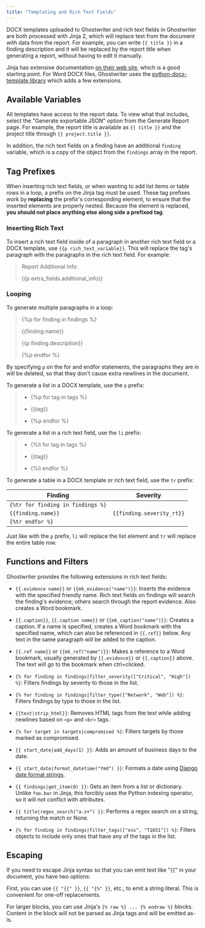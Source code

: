 ```yaml
---
title: "Templating and Rich Text Fields"
---
```


DOCX templates uploaded to Ghostwriter and rich text fields in Ghostwriter are both processed with Jinja 2, which will replace text from the document with data from the report. For example, you can write `{{ title }}` in a finding description and it will be replaced by the report title when generating a report, without having to edit it manually.

Jinja has extensive documentation [on their web site](https://jinja.palletsprojects.com/en/3.1.x/templates/), which is a good starting point. For Word DOCX files, Ghostwriter uses the [python-docx-template library](https://docxtpl.readthedocs.io/en/latest/#jinja2-like-syntax) which adds a few extensions.

## Available Variables

All templates have access to the report data. To view what that includes, select the "Generate exportable JSON" option from the Generate Report page. For example, the report title is available as `{{ title }}` and the project title through `{{ project.title }}`.

In addition, the rich text fields on a finding have an additional `finding` variable, which is a copy of the object from the `findings` array in the report.

## Tag Prefixes

When inserting rich text fields, or when wanting to add list items or table rows in a loop, a prefix on the Jinja tag must be used. These tag prefixes work by **replacing** the prefix's corresponding element, to ensure that the inserted elements are properly nested. Because the element is replaced, **you should not place anything else along side a prefixed tag**.

### Inserting Rich Text

To insert a rich text field inside of a paragraph in another rich text field or a DOCX template, use `{{p rich_text_variable}}`. This will replace the tag's paragraph with the paragraphs in the rich text field. For example:

> Report Additional Info:
>
> \{\{p extra\_fields.additional\_info}}

### Looping

To generate multiple paragraphs in a loop:

> \{%p for finding in findings %}
>
> \{\{finding.name}}
>
> \{\{p finding.description}}
>
> \{%p endfor %}

By specifying `p` on the for and endfor statements, the paragraphs they are in will be deleted, so that they don't cause extra newlines in the document.

To generate a list in a DOCX template, use the `p` prefix:

> * \{%p for tag in tags %}
>
> * \{\{tag}}
>
> * \{%p endfor %}

To generate a list in a rich text field, use the `li` prefix:

> * \{%li for tag in tags %}
>
> * \{\{tag}}
>
> * \{%li endfor %}

To generate a table in a DOCX template or rich text field, use the `tr` prefix:

| **Finding**          | **Severity**             |
|-----------------------|--------------------------|
| `{%tr for finding in findings %}` |                          |
| `{{finding.name}}`   | `{{finding.severity_rt}}` |
| `{%tr endfor %}`     |                          |


Just like with the `p` prefix, `li` will replace the list element and `tr` will replace the entire table row.

## Functions and Filters

Ghostwriter provides the following extensions in rich text fields:

* `{{.evidence name}}` or `{{mk_evidence("name")}}`: Inserts the evidence with the specified friendly name. Rich text fields on findings will search the finding's evidence; others search through the report evidence. Also creates a Word bookmark.

* `{{.caption}}`, `{{.caption name}}` or `{{mk_caption("name")}}`: Creates a caption. If a name is specified, creates a Word bookmark with the specified name, which can also be referenced in `{{.ref}}` below. Any text in the same paragraph will be added to the caption.

* `{{.ref name}}` or `{{mk_ref("name")}}`: Makes a reference to a Word bookmark, usually generated by `{{.evidence}}` or `{{.caption}}` above. The text will go to the bookmark when ctrl+clicked.

* `{% for finding in findings|filter_severity(["Critical", "High"]) %}`: Filters findings by severity to those in the list.

* `{% for finding in findings|filter_type(["Network", "Web"]) %}`: Filters findings by type to those in the list.

* `{{text|strip_html}}`: Removes HTML tags from the text while adding newlines based on `<p>` and `<br>` tags.

* `{% for target in targets|compromised %}`: Filters targets by those marked as compromised.

* `{{ start_date|add_days(1) }}`: Adds an amount of business days to the date.

* `{{ start_date|format_datetime("Ymd") }}`: Formats a date using [Django date format strings](https://docs.djangoproject.com/en/3.2/ref/templates/builtins/#std-templatefilter-date).

* `{{ findings|get_item(0) }}`: Gets an item from a list or dictionary. Unlike `foo.bar` in Jinja, this forcibly uses the Python indexing operator, so it will not conflict with attributes.

* `{{ title|regex_search("a-z+") }}`: Performs a regex search on a string, returning the match or None.

* `{% for finding in findings|filter_tags(["xss", "T1651"]) %}`: Filters objects to include only ones that have any of the tags in the list.

## Escaping

If you need to escape Jinja syntax so that you can emit text like "\{\{" in your document, you have two options:

First, you can use `{{ "{{" }}`, `{{ "{%" }}`, etc., to emit a string literal. This is convenient for one-off replacements.

For larger blocks, you can use Jinja's `{% raw %} ... {% endraw %}` blocks. Content in the block will not be parsed as Jinja tags and will be emitted as-is.
